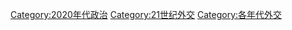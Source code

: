 [[Category:2020年代政治|Category:2020年代政治]]
[[Category:21世纪外交|Category:21世纪外交]]
[[Category:各年代外交|Category:各年代外交]]